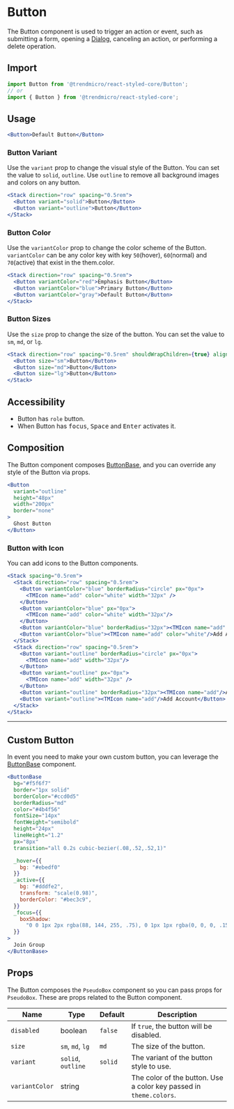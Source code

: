 # Button

The Button component is used to trigger an action or event, such as submitting a form, opening a [Dialog](./modal), canceling an action, or performing a delete operation.

## Import

```js
import Button from '@trendmicro/react-styled-core/Button';
// or
import { Button } from '@trendmicro/react-styled-core';
```

## Usage

```jsx
<Button>Default Button</Button>
```

### Button Variant

Use the `variant` prop to change the visual style of the Button. You can set the value to `solid`, `outline`. Use `outline` to remove all background images and colors on any button.

```jsx
<Stack direction="row" spacing="0.5rem">
  <Button variant="solid">Button</Button>
  <Button variant="outline">Button</Button>
</Stack>
```

### Button Color

Use the `variantColor` prop to change the color scheme of the Button. `variantColor` can be any color key with key `50`(hover), `60`(normal) and `70`(active) that exist in the them.color.

```jsx
<Stack direction="row" spacing="0.5rem">
  <Button variantColor="red">Emphasis Button</Button>
  <Button variantColor="blue">Primary Button</Button>
  <Button variantColor="gray">Default Button</Button>
</Stack>
```

### Button Sizes

Use the `size` prop to change the size of the button. You can set the value to `sm`, `md`, or `lg`.

```jsx
<Stack direction="row" spacing="0.5rem" shouldWrapChildren={true} alignItems="center">
  <Button size="sm">Button</Button>
  <Button size="md">Button</Button>
  <Button size="lg">Button</Button>
</Stack>
```

## Accessibility

- Button has `role` button.
- When Button has <kbd>focus</kbd>, <kbd>Space</kbd> and <kbd>Enter</kbd> activates it.

## Composition

The Button component composes [ButtonBase](./buttonbase), and you can override any style of the Button via props.

```jsx
<Button
  variant="outline"
  height="48px"
  width="200px"
  border="none"
>
  Ghost Button
</Button>
```
### Button with Icon

You can add icons to the Button components.

```jsx
<Stack spacing="0.5rem">
  <Stack direction="row" spacing="0.5rem">
    <Button variantColor="blue" borderRadius="circle" px="0px">
      <TMIcon name="add" color="white" width="32px" />
    </Button>
    <Button variantColor="blue" px="0px">
      <TMIcon name="add" color="white" width="32px"/>
    </Button>
    <Button variantColor="blue" borderRadius="32px"><TMIcon name="add" color="white"/>Add Account</Button>
    <Button variantColor="blue"><TMIcon name="add" color="white"/>Add Account</Button>
  </Stack>
  <Stack direction="row" spacing="0.5rem">
    <Button variant="outline" borderRadius="circle" px="0px">
      <TMIcon name="add" width="32px"/>
    </Button>
    <Button variant="outline" px="0px">
      <TMIcon name="add" width="32px" />
    </Button>
    <Button variant="outline" borderRadius="32px"><TMIcon name="add"/>Add Account</Button>
    <Button variant="outline"><TMIcon name="add"/>Add Account</Button>
  </Stack>
</Stack>
```
---

## Custom Button

In event you need to make your own custom button, you can leverage the [ButtonBase](./buttonbase) component.

```jsx
<ButtonBase
  bg="#f5f6f7"
  border="1px solid"
  borderColor="#ccd0d5"
  borderRadius="md"
  color="#4b4f56"
  fontSize="14px"
  fontWeight="semibold"
  height="24px"
  lineHeight="1.2"
  px="8px"
  transition="all 0.2s cubic-bezier(.08,.52,.52,1)"

  _hover={{
    bg: "#ebedf0"
  }}
  _active={{
    bg: "#dddfe2",
    transform: "scale(0.98)",
    borderColor: "#bec3c9",
  }}
  _focus={{
    boxShadow:
      "0 0 1px 2px rgba(88, 144, 255, .75), 0 1px 1px rgba(0, 0, 0, .15)",
  }}
>
  Join Group
</ButtonBase>
```

## Props

The Button composes the `PseudoBox` component so you can pass props for `PseudoBox`. These are props related to the Button component.

| Name               | Type                 | Default       | Description                                                            |
| ------------------ | -------------------- | ------------- | ---------------------------------------------------------------------- |
| `disabled`         | boolean              | `false`       | If `true`, the button will be disabled.                                |
| `size`             | `sm`, `md`, `lg`     | `md`          | The size of the button.                                                |
| `variant`          | `solid`, `outline`   | `solid`       | The variant of the button style to use.                                |
| `variantColor`     | string               |               | The color of the button. Use a color key passed in `theme.colors`.     |

